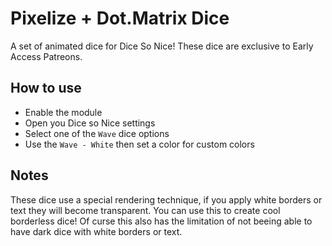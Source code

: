 
# Pixelize + Dot.Matrix Dice

<ModuleInfo/>

A set of animated dice for Dice So Nice! These dice are exclusive to Early Access Patreons.

## How to use

- Enable the module
- Open you Dice so Nice settings
- Select one of the `Wave` dice options
- Use the `Wave - White` then set a color for custom colors

## Notes

These dice use a special rendering technique, if you apply white borders or text they will become transparent. You can use this to create cool borderless dice!
Of curse this also has the limitation of not beeing able to have dark dice with white borders or text.